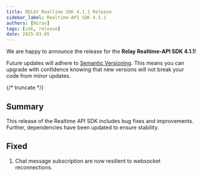 ```yaml
---
title: RELAY Realtime SDK 4.1.1 Release
sidebar_label: Realtime-API SDK 4.1.1
authors: [Nirav]
tags: [sdk, release]
date: 2025-03-05
---
```


We are happy to announce the release for the **Relay Realtime-API SDK 4.1.1**!

Future updates will adhere to [Semantic Versioning](https://semver.org/).
This means you can upgrade with confidence knowing that new versions will not break your code from minor updates.

<ReleaseCard library="@signalwire/realtime-api" version="4.1.1" releaseType="minor"/>

{/* truncate */}

## Summary

This release of the Realtime API SDK includes bug fixes and improvements. 
Further, dependencies have been updated to ensure stability.

## Fixed

1. Chat message subscription are now resilient to websocket reconnections.